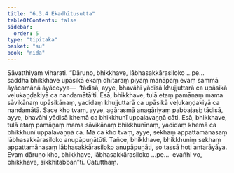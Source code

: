 ```yaml
---
title: "6.3.4 Ekadhītusutta"
tableOfContents: false
sidebar:
  order: 5
type: "tipitaka"
basket: "su"
book: "nida"
---
```



<DynamicBreadcrumb />

<Division number="173" book="nida" bookNo="12" page="432">

<Paragraph number="1066" book="nida">
Sāvatthiyaṃ viharati. “Dāruṇo, bhikkhave, lābhasakkārasiloko …pe…  saddhā bhikkhave upāsikā ekaṃ dhītaraṃ piyaṃ manāpaṃ evaṃ sammā āyācamānā āyāceyya—  ‘tādisā, ayye, bhavāhi yādisā khujjuttarā ca upāsikā veḷukaṇḍakiyā ca nandamātā’ti. Esā, bhikkhave, tulā etaṃ pamāṇaṃ mama sāvikānaṃ upāsikānaṃ, yadidaṃ khujjuttarā ca upāsikā veḷukaṇḍakiyā ca nandamātā. Sace kho tvaṃ, ayye, agārasmā anagāriyaṃ pabbajasi; tādisā, ayye, bhavāhi yādisā khemā ca bhikkhunī uppalavaṇṇā cāti. Esā, bhikkhave, tulā etaṃ pamāṇaṃ mama sāvikānaṃ bhikkhunīnaṃ, yadidaṃ khemā ca bhikkhunī uppalavaṇṇā ca. Mā ca kho tvaṃ, ayye, sekhaṃ appattamānasaṃ lābhasakkārasiloko anupāpuṇātūti. Tañce, bhikkhave, bhikkhuniṃ sekhaṃ appattamānasaṃ lābhasakkārasiloko anupāpuṇāti, so tassā hoti antarāyāya. Evaṃ dāruṇo kho, bhikkhave, lābhasakkārasiloko …pe…  evañhi vo, bhikkhave, sikkhitabban”ti.

</Paragraph>
</Division>

<Paragraph number="1067" type="center" book="nida">
Catutthaṃ.
</Paragraph>